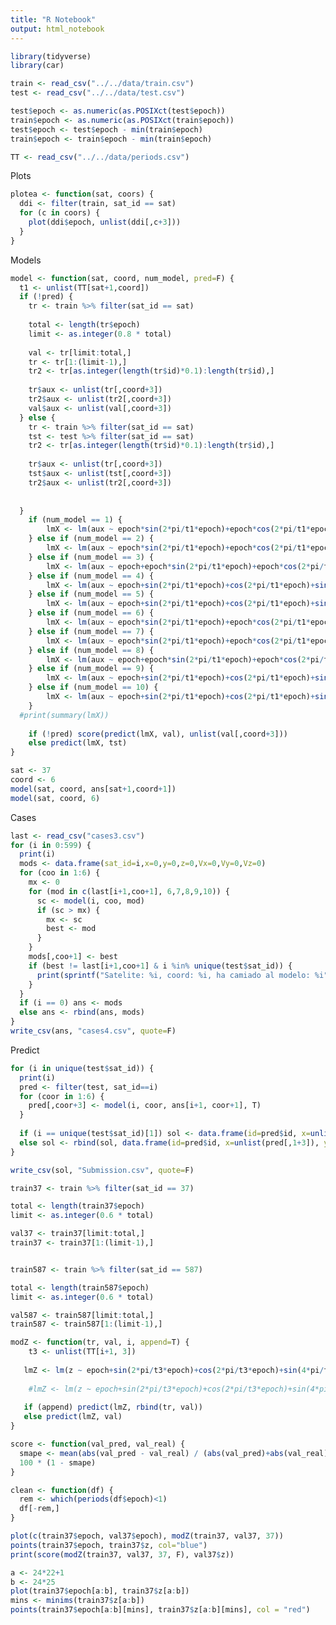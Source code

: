 ```yaml
---
title: "R Notebook"
output: html_notebook
---
```


```r
library(tidyverse)
library(car)
```

```r
train <- read_csv("../../data/train.csv")
test <- read_csv("../../data/test.csv")

test$epoch <- as.numeric(as.POSIXct(test$epoch))
train$epoch <- as.numeric(as.POSIXct(train$epoch))
test$epoch <- test$epoch - min(train$epoch)
train$epoch <- train$epoch - min(train$epoch)

TT <- read_csv("../../data/periods.csv")
```
Plots
```r
plotea <- function(sat, coors) {
  ddi <- filter(train, sat_id == sat)
  for (c in coors) {
    plot(ddi$epoch, unlist(ddi[,c+3]))
  }
}
```

Models
```r
model <- function(sat, coord, num_model, pred=F) {
  t1 <- unlist(TT[sat+1,coord])
  if (!pred) {
    tr <- train %>% filter(sat_id == sat)
  
    total <- length(tr$epoch)
    limit <- as.integer(0.8 * total)
    
    val <- tr[limit:total,]
    tr <- tr[1:(limit-1),]
    tr2 <- tr[as.integer(length(tr$id)*0.1):length(tr$id),]
    
    tr$aux <- unlist(tr[,coord+3])
    tr2$aux <- unlist(tr2[,coord+3])
    val$aux <- unlist(val[,coord+3])
  } else {
    tr <- train %>% filter(sat_id == sat)
    tst <- test %>% filter(sat_id == sat)
    tr2 <- tr[as.integer(length(tr$id)*0.1):length(tr$id),]
    
    tr$aux <- unlist(tr[,coord+3])
    tst$aux <- unlist(tst[,coord+3])
    tr2$aux <- unlist(tr2[,coord+3])
    
    
  }
    if (num_model == 1) {
        lmX <- lm(aux ~ epoch*sin(2*pi/t1*epoch)+epoch*cos(2*pi/t1*epoch)+epoch*sin(4*pi/t1*epoch)+epoch*cos(4*pi/t1*epoch)+epoch*sin(6*pi/t1*epoch)+epoch*cos(6*pi/t1*epoch)+epoch*sin(8*pi/t1*epoch)+epoch*cos(8*pi/t1*epoch)+epoch*sin(10*pi/t1*epoch)+epoch*cos(10*pi/t1*epoch)+x_sim+y_sim+z_sim+Vx_sim+Vy_sim+Vz_sim, tr)
    } else if (num_model == 2) {
        lmX <- lm(aux ~ epoch*sin(2*pi/t1*epoch)+epoch*cos(2*pi/t1*epoch)+epoch*sin(4*pi/t1*epoch)+epoch*cos(4*pi/t1*epoch)+epoch*sin(6*pi/t1*epoch)+epoch*cos(6*pi/t1*epoch)+epoch*sin(8*pi/t1*epoch)+epoch*cos(8*pi/t1*epoch)+epoch*sin(10*pi/t1*epoch)+epoch*cos(10*pi/t1*epoch), tr)
    } else if (num_model == 3) {
        lmX <- lm(aux ~ epoch+epoch*sin(2*pi/t1*epoch)+epoch*cos(2*pi/t1*epoch)+sin(4*pi/t1*epoch)+cos(4*pi/t1*epoch)+sin(6*pi/t1*epoch)+cos(6*pi/t1*epoch)+sin(8*pi/t1*epoch)+cos(8*pi/t1*epoch)+sin(10*pi/t1*epoch)+cos(10*pi/t1*epoch)+epoch*x_sim+epoch*y_sim+epoch*z_sim+epoch*Vx_sim+epoch*Vy_sim+epoch*Vz_sim, tr)
    } else if (num_model == 4) {
        lmX <- lm(aux ~ epoch+sin(2*pi/t1*epoch)+cos(2*pi/t1*epoch)+sin(4*pi/t1*epoch)+cos(4*pi/t1*epoch)+sin(6*pi/t1*epoch)+cos(6*pi/t1*epoch)+sin(8*pi/t1*epoch)+cos(8*pi/t1*epoch)+sin(10*pi/t1*epoch)+cos(10*pi/t1*epoch)+x_sim+y_sim+z_sim+Vx_sim+Vy_sim+Vz_sim, tr)
    } else if (num_model == 5) {
        lmX <- lm(aux ~ epoch+sin(2*pi/t1*epoch)+cos(2*pi/t1*epoch)+sin(4*pi/t1*epoch)+cos(4*pi/t1*epoch)+sin(6*pi/t1*epoch)+cos(6*pi/t1*epoch)+sin(8*pi/t1*epoch)+cos(8*pi/t1*epoch)+sin(10*pi/t1*epoch)+cos(10*pi/t1*epoch), tr)
    } else if (num_model == 6) {
        lmX <- lm(aux ~ epoch*sin(2*pi/t1*epoch)+epoch*cos(2*pi/t1*epoch)+epoch*sin(4*pi/t1*epoch)+epoch*cos(4*pi/t1*epoch)+epoch*sin(6*pi/t1*epoch)+epoch*cos(6*pi/t1*epoch)+epoch*sin(8*pi/t1*epoch)+epoch*cos(8*pi/t1*epoch)+epoch*sin(10*pi/t1*epoch)+epoch*cos(10*pi/t1*epoch)+x_sim+y_sim+z_sim+Vx_sim+Vy_sim+Vz_sim, tr2)
    } else if (num_model == 7) {
        lmX <- lm(aux ~ epoch*sin(2*pi/t1*epoch)+epoch*cos(2*pi/t1*epoch)+epoch*sin(4*pi/t1*epoch)+epoch*cos(4*pi/t1*epoch)+epoch*sin(6*pi/t1*epoch)+epoch*cos(6*pi/t1*epoch)+epoch*sin(8*pi/t1*epoch)+epoch*cos(8*pi/t1*epoch)+epoch*sin(10*pi/t1*epoch)+epoch*cos(10*pi/t1*epoch), tr2)
    } else if (num_model == 8) {
        lmX <- lm(aux ~ epoch+epoch*sin(2*pi/t1*epoch)+epoch*cos(2*pi/t1*epoch)+sin(4*pi/t1*epoch)+cos(4*pi/t1*epoch)+sin(6*pi/t1*epoch)+cos(6*pi/t1*epoch)+sin(8*pi/t1*epoch)+cos(8*pi/t1*epoch)+sin(10*pi/t1*epoch)+cos(10*pi/t1*epoch)+epoch*x_sim+epoch*y_sim+epoch*z_sim+epoch*Vx_sim+epoch*Vy_sim+epoch*Vz_sim, tr2)
    } else if (num_model == 9) {
        lmX <- lm(aux ~ epoch+sin(2*pi/t1*epoch)+cos(2*pi/t1*epoch)+sin(4*pi/t1*epoch)+cos(4*pi/t1*epoch)+sin(6*pi/t1*epoch)+cos(6*pi/t1*epoch)+sin(8*pi/t1*epoch)+cos(8*pi/t1*epoch)+sin(10*pi/t1*epoch)+cos(10*pi/t1*epoch)+x_sim+y_sim+z_sim+Vx_sim+Vy_sim+Vz_sim, tr2)
    } else if (num_model == 10) {
        lmX <- lm(aux ~ epoch+sin(2*pi/t1*epoch)+cos(2*pi/t1*epoch)+sin(4*pi/t1*epoch)+cos(4*pi/t1*epoch)+sin(6*pi/t1*epoch)+cos(6*pi/t1*epoch)+sin(8*pi/t1*epoch)+cos(8*pi/t1*epoch)+sin(10*pi/t1*epoch)+cos(10*pi/t1*epoch), tr2)
    }
  #print(summary(lmX))
    
    if (!pred) score(predict(lmX, val), unlist(val[,coord+3]))
    else predict(lmX, tst)
}
```

```r
sat <- 37
coord <- 6
model(sat, coord, ans[sat+1,coord+1])
model(sat, coord, 6)
```

Cases
```r
last <- read_csv("cases3.csv")
for (i in 0:599) {
  print(i)
  mods <- data.frame(sat_id=i,x=0,y=0,z=0,Vx=0,Vy=0,Vz=0)
  for (coo in 1:6) {
    mx <- 0
    for (mod in c(last[i+1,coo+1], 6,7,8,9,10)) {
      sc <- model(i, coo, mod)
      if (sc > mx) {
        mx <- sc
        best <- mod
      }
    }
    mods[,coo+1] <- best
    if (best != last[i+1,coo+1] & i %in% unique(test$sat_id)) {
      print(sprintf("Satelite: %i, coord: %i, ha camiado al modelo: %i", i,coo,best))
    }
  }
  if (i == 0) ans <- mods
  else ans <- rbind(ans, mods)
}
write_csv(ans, "cases4.csv", quote=F)
```


Predict
```r
for (i in unique(test$sat_id)) {
  print(i)
  pred <- filter(test, sat_id==i)
  for (coor in 1:6) {
    pred[,coor+3] <- model(i, coor, ans[i+1, coor+1], T)
  }
  
  if (i == unique(test$sat_id)[1]) sol <- data.frame(id=pred$id, x=unlist(pred[,1+3]), y=unlist(pred[,2+3]), z=unlist(pred[,3+3]), Vx=unlist(pred[,4+3]), Vy=unlist(pred[,5+3]), Vz=unlist(pred[,6+3]))
  else sol <- rbind(sol, data.frame(id=pred$id, x=unlist(pred[,1+3]), y=unlist(pred[,2+3]), z=unlist(pred[,3+3]), Vx=unlist(pred[,4+3]), Vy=unlist(pred[,5+3]), Vz=unlist(pred[,6+3])))
}
```

```r
write_csv(sol, "Submission.csv", quote=F)
```










```r
train37 <- train %>% filter(sat_id == 37)

total <- length(train37$epoch)
limit <- as.integer(0.6 * total)

val37 <- train37[limit:total,]
train37 <- train37[1:(limit-1),]


train587 <- train %>% filter(sat_id == 587)

total <- length(train587$epoch)
limit <- as.integer(0.6 * total)

val587 <- train587[limit:total,]
train587 <- train587[1:(limit-1),]
```

```r
modZ <- function(tr, val, i, append=T) {
    t3 <- unlist(TT[i+1, 3])
  
   lmZ <- lm(z ~ epoch+sin(2*pi/t3*epoch)+cos(2*pi/t3*epoch)+sin(4*pi/t3*epoch)+cos(4*pi/t3*epoch)+sin(6*pi/t3*epoch)+cos(6*pi/t3*epoch)+sin(8*pi/t3*epoch)+cos(8*pi/t3*epoch)+sin(10*pi/t3*epoch)+cos(10*pi/t3*epoch), tr)
   
    #lmZ <- lm(z ~ epoch+sin(2*pi/t3*epoch)+cos(2*pi/t3*epoch)+sin(4*pi/t3*epoch)+cos(4*pi/t3*epoch)+sin(6*pi/t3*epoch)+cos(6*pi/t3*epoch)+sin(8*pi/t3*epoch)+cos(8*pi/t3*epoch)+sin(10*pi/t3*epoch)+cos(10*pi/t3*epoch)+epoch*sin(2*pi/t3*epoch)+epoch*cos(2*pi/t3*epoch)+epoch*sin(4*pi/t3*epoch)+epoch*cos(4*pi/t3*epoch)+epoch*sin(6*pi/t3*epoch)+epoch*cos(6*pi/t3*epoch)+epoch*sin(8*pi/t3*epoch)+epoch*cos(8*pi/t3*epoch)+epoch*sin(10*pi/t3*epoch)+epoch*cos(10*pi/t3*epoch)+x_sim+y_sim+z_sim+Vx_sim+Vy_sim+Vz_sim, tr)
   
   if (append) predict(lmZ, rbind(tr, val))
   else predict(lmZ, val)
}

score <- function(val_pred, val_real) {
  smape <- mean(abs(val_pred - val_real) / (abs(val_pred)+abs(val_real)))
  100 * (1 - smape)
}
```

```r
clean <- function(df) {
  rem <- which(periods(df$epoch)<1) 
  df[-rem,]
}
```

```r
plot(c(train37$epoch, val37$epoch), modZ(train37, val37, 37))
points(train37$epoch, train37$z, col="blue")
print(score(modZ(train37, val37, 37, F), val37$z))
```


```r
a <- 24*22+1
b <- 24*25
plot(train37$epoch[a:b], train37$z[a:b])
mins <- minims(train37$z[a:b])
points(train37$epoch[a:b][mins], train37$z[a:b][mins], col = "red")
```













